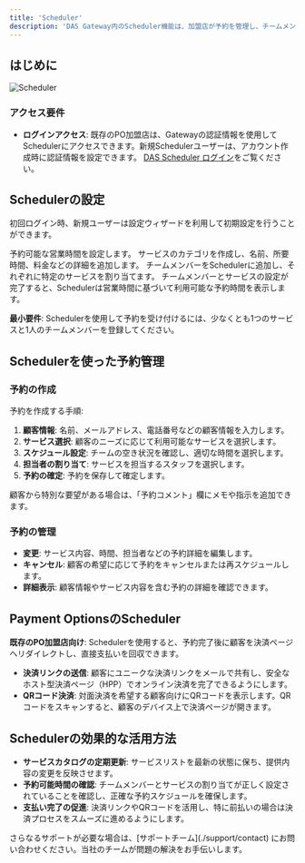 ```yaml
---
title: 'Scheduler'
description: 'DAS Gateway内のScheduler機能は、加盟店が予約を管理し、チームメンバーを登録し、顧客向けに定期サービスを設定できるようにします。小規模ビジネスや複数のサービス拠点を運営している場合でも、Schedulerは予約管理を一元化する便利な方法を提供します。'
---
```


## **はじめに**

![Scheduler](/images/flows-scheduler.svg)

### **アクセス要件**

* **ログインアクセス**: 既存のPO加盟店は、Gatewayの認証情報を使用してSchedulerにアクセスできます。新規Schedulerユーザーは、アカウント作成時に認証情報を設定できます。 [DAS Scheduler ログイン](https://scheduler.paymentoptions.com/login)をご覧ください。

## **Schedulerの設定**

初回ログイン時、新規ユーザーは設定ウィザードを利用して初期設定を行うことができます。

<Steps>
  <Step title="営業時間">
    予約可能な営業時間を設定します。
  </Step>

  <Step title="サービスカタログ">
    サービスのカテゴリを作成し、名前、所要時間、料金などの詳細を追加します。
  </Step>

  <Step title="チームの登録">
    チームメンバーをSchedulerに追加し、それぞれに特定のサービスを割り当てます。
  </Step>

  <Step title="予約可能時間の設定">
    チームメンバーとサービスの設定が完了すると、Schedulerは営業時間に基づいて利用可能な予約時間を表示します。
  </Step>
</Steps>

<Note>**最小要件**: Schedulerを使用して予約を受け付けるには、少なくとも1つのサービスと1人のチームメンバーを登録してください。</Note>

## **Schedulerを使った予約管理**

### **予約の作成**

予約を作成する手順:

1. **顧客情報**: 名前、メールアドレス、電話番号などの顧客情報を入力します。
2. **サービス選択**: 顧客のニーズに応じて利用可能なサービスを選択します。
3. **スケジュール設定**: チームの空き状況を確認し、適切な時間を選択します。
4. **担当者の割り当て**: サービスを担当するスタッフを選択します。
5. **予約の確定**: 予約を保存して確定します。

<Tip> 顧客から特別な要望がある場合は、「予約コメント」欄にメモや指示を追加できます。</Tip>

### **予約の管理**

* **変更**: サービス内容、時間、担当者などの予約詳細を編集します。
* **キャンセル**: 顧客の希望に応じて予約をキャンセルまたは再スケジュールします。
* **詳細表示**: 顧客情報やサービス内容を含む予約の詳細を確認できます。

## **Payment OptionsのScheduler**

**既存のPO加盟店向け**:
Schedulerを使用すると、予約完了後に顧客を決済ページへリダイレクトし、直接支払いを回収できます。

* **決済リンクの送信**: 顧客にユニークな決済リンクをメールで共有し、安全なホスト型決済ページ（HPP）でオンライン決済を完了できるようにします。
* **QRコード決済**: 対面決済を希望する顧客向けにQRコードを表示します。QRコードをスキャンすると、顧客のデバイス上で決済ページが開きます。

## **Schedulerの効果的な活用方法**

* **サービスカタログの定期更新**: サービスリストを最新の状態に保ち、提供内容の変更を反映させます。
* **予約可能時間の確認**: チームメンバーとサービスの割り当てが正しく設定されていることを確認し、正確な予約スケジュールを確保します。
* **支払い完了の促進**: 決済リンクやQRコードを活用し、特に前払いの場合は決済プロセスをスムーズに進めるようにします。

<Card title="サポートが必要ですか？" icon="life-ring" href="/support/contact">
  さらなるサポートが必要な場合は、[サポートチーム](./support/contact) にお問い合わせください。当社のチームが問題の解決をお手伝いします。
</Card>
